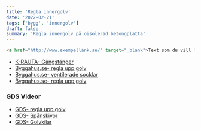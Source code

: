 ```yaml
---
title: 'Regla innergolv'
date: '2022-02-21'
tags: ['bygg', 'innergolv']
draft: false
summary: 'Regla innergolv på oisolerad betongplatta'
---
```


```html
<a href="http://www.exempellänk.se/" target="_blank">Text som du vill länka</a>
```

- [K-RAUTA- Gängstänger](https://www.k-rauta.se/kategori/byggmaterial/infastning-och-beslag/gangstanger)
- [Byggahus.se- regla upp golv](https://www.byggahus.se/forum/threads/hjaelp-mig-regla-upp-golv-pa-oisolerad-betongplatta.206094/page-3)
- [Byggahus.se- ventilerade socklar](https://www.byggahus.se/forum/threads/ventilerade-socklar.278205/)
- [Byggahus.se- regla upp golv](https://www.byggahus.se/forum/threads/hjaelp-mig-regla-upp-golv-pa-oisolerad-betongplatta.206094/page-3)

### GDS Videor

- [GDS- regla upp golv](https://youtu.be/gYwCFNvyosA)
- [GDS- Spånskivor](https://youtu.be/mqM9jmAgmSM)
- [GDS- Golvkilar](https://youtu.be/UiZlxTxjf9Y)
